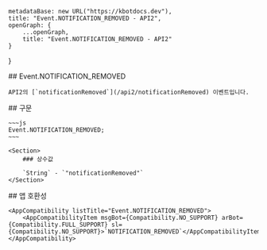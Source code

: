 
    metadataBase: new URL("https://kbotdocs.dev"),
    title: "Event.NOTIFICATION_REMOVED - API2",
    openGraph: {
        ...openGraph,
        title: "Event.NOTIFICATION_REMOVED - API2"
    }
}

<Section>
    ## Event.NOTIFICATION_REMOVED

    API2의 [`notificationRemoved`](/api2/notificationRemoved) 이벤트입니다.
</Section>
<Section>
    ## 구문

    ~~~js
    Event.NOTIFICATION_REMOVED;
    ~~~

    <Section>
        ### 상수값

        `String` - `"notificationRemoved"`
    </Section>
</Section>
<Section>
    ## 앱 호환성

    <AppCompatibility listTitle="Event.NOTIFICATION_REMOVED">
        <AppCompatibilityItem msgBot={Compatibility.NO_SUPPORT} arBot={Compatibility.FULL_SUPPORT} sl={Compatibility.NO_SUPPORT}>`NOTIFICATION_REMOVED`</AppCompatibilityItem>
    </AppCompatibility>
</Section>